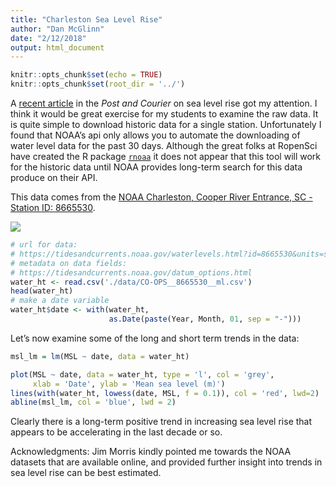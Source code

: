 ```yaml
---
title: "Charleston Sea Level Rise"
author: "Dan McGlinn"
date: "2/12/2018"
output: html_document
---
```


```r
knitr::opts_chunk$set(echo = TRUE)
knitr::opts_chunk$set(root_dir = '../')
```

A [recent article](https://www.postandcourier.com/news/slowly-but-surely-south-carolina-s-incredibly-complex-shoreline-is/article_46e18626-cde8-11e6-be82-6393ed1dbe62.html) in the *Post and Courier* on sea level rise got my attention. 
I think it would be great exercise for my students to examine the raw data. 
It is quite simple to download historic data for a single station.
Unfortunately I found that NOAA's api only allows you to automate the downloading of water level data for the past 30 days.
Although the great folks at RopenSci have created the R package [`rnoaa`](https://github.com/ropensci/rnoaa) it does not appear that this tool
will work for the historic data until NOAA provides long-term search for this
data produce on their API.

This data comes from the [NOAA Charleston, Cooper River Entrance, SC - Station ID: 8665530](https://tidesandcurrents.noaa.gov/stationhome.html?id=8665530). 

![](./figures/noaa_sea_level_map.png)

```r
# url for data: 
# https://tidesandcurrents.noaa.gov/waterlevels.html?id=8665530&units=standard&bdate=19211001&edate=20501101&timezone=GMT&datum=MLLW&interval=m&action=data
# metadata on data fields: 
# https://tidesandcurrents.noaa.gov/datum_options.html
water_ht <- read.csv('./data/CO-OPS__8665530__ml.csv')
head(water_ht)
# make a date variable
water_ht$date <- with(water_ht, 
                      as.Date(paste(Year, Month, 01, sep = "-")))
```

Let's now examine some of the long and short term trends in the data:

```r
msl_lm = lm(MSL ~ date, data = water_ht)

plot(MSL ~ date, data = water_ht, type = 'l', col = 'grey', 
     xlab = 'Date', ylab = 'Mean sea level (m)')
lines(with(water_ht, lowess(date, MSL, f = 0.1)), col = 'red', lwd=2)
abline(msl_lm, col = 'blue', lwd = 2)
```

Clearly there is a long-term positive trend in increasing sea level rise that
appears to be accelerating in the last decade or so.

Acknowledgments:
Jim Morris kindly pointed me towards the NOAA datasets that are available online,
and provided further insight into trends in sea level rise can be best estimated. 